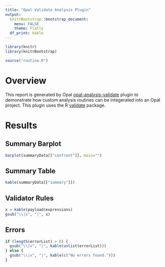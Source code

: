 ```yaml
---
title: "Opal Validate Analysis Plugin"
output:
  knitrBootstrap::bootstrap_document:
    menu: FALSE
    theme: Flatly
  df_print: kable
---
```


```r
library(knitr)
library(knitrBootstrap)
```


``` r
source("routine.R")
```

# Overview

This report is generated by Opal [opal-analysis-validate](https://github.com/obiba/opal-analysis-validate) plugin to demonstrate how custom analysis routines can be integerated into an Opal project. This plugin uses the R [validate ](https://www.rdocumentation.org/packages/validate) package.

# Results

## Summary Barplot {data-icon="fa-signal"}

``` r
barplot(summaryData[["confront"]], main="")
```

## Summary Table

``` r
kable(summaryData[["summary"]])
```

## Validator Rules

``` r
x = kable(payload$expressions)
gsub("\\|x", "|", x)
```

## Errors

``` r
if (length(errorList) > 0) {
  gsub("\\|x", "|", kable(unlist(errorList)))
} else {
  gsub("\\|x", "|", kable(c("No errors found.")))
}
```
